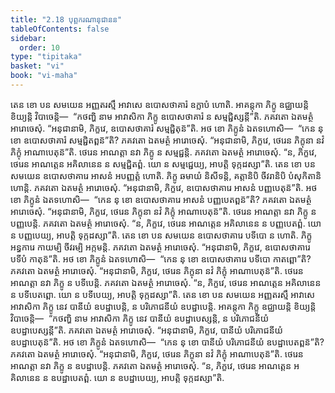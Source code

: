 ```yaml
---
title: "2.18 បុព្ពករណានុជានន"
tableOfContents: false
sidebar:
  order: 10
type: "tipitaka"
basket: "vi"
book: "vi-maha"
---
```



<DynamicBreadcrumb />

<Division number="159" book="vi-maha">

<Paragraph number="661" book="vi-maha">
តេន ខោ បន សមយេន អញ្ញតរស្មឹ អាវាសេ ឧបោសថាគារំ ឧក្លាបំ ហោតិ. អាគន្តុកា ភិក្ខូ ឧជ្ឈាយន្តិ ខិយ្យន្តិ វិបាចេន្តិ—  “កថញ្ហិ នាម អាវាសិកា ភិក្ខូ ឧបោសថាគារំ ន សម្មជ្ជិស្សន្តី”តិ. ភគវតោ ឯតមត្ថំ អារោចេសុំ. “អនុជានាមិ, ភិក្ខវេ, ឧបោសថាគារំ សម្មជ្ជិតុន៑”តិ.
</Paragraph>

<Paragraph number="662" book="vi-maha">
អថ ខោ ភិក្ខូនំ ឯតទហោសិ—  “កេន នុ ខោ ឧបោសថាគារំ សម្មជ្ជិតព្ពន៑”តិ? ភគវតោ ឯតមត្ថំ អារោចេសុំ. “អនុជានាមិ, ភិក្ខវេ, ថេរេន ភិក្ខុនា នវំ ភិក្ខុំ អាណាបេតុន៑”តិ.
</Paragraph>

<Paragraph number="663" book="vi-maha">
ថេរេន អាណត្តា នវា ភិក្ខូ ន សម្មជ្ជន្តិ. ភគវតោ ឯតមត្ថំ អារោចេសុំ. “ន, ភិក្ខវេ, ថេរេន អាណត្តេន អគិលានេន ន សម្មជ្ជិតព្ពំ. យោ ន សម្មជ្ជេយ្យ, អាបត្តិ ទុក្កដស្សា”តិ.
</Paragraph>

</Division>
<Division number="160" book="vi-maha">

<Paragraph number="664" book="vi-maha">
តេន ខោ បន សមយេន ឧបោសថាគារេ អាសនំ អបញ្ញត្តំ ហោតិ. ភិក្ខូ ឆមាយំ និសីទន្តិ, គត្តានិបិ ចីវរានិបិ បំសុកិតានិ ហោន្តិ. ភគវតោ ឯតមត្ថំ អារោចេសុំ. “អនុជានាមិ, ភិក្ខវេ, ឧបោសថាគារេ អាសនំ បញ្ញបេតុន៑”តិ.
</Paragraph>

<Paragraph number="665" book="vi-maha">
អថ ខោ ភិក្ខូនំ ឯតទហោសិ—  “កេន នុ ខោ ឧបោសថាគារេ អាសនំ បញ្ញបេតព្ពន៑”តិ? ភគវតោ ឯតមត្ថំ អារោចេសុំ. “អនុជានាមិ, ភិក្ខវេ, ថេរេន ភិក្ខុនា នវំ ភិក្ខុំ អាណាបេតុន៑”តិ.
</Paragraph>

<Paragraph number="666" book="vi-maha">
ថេរេន អាណត្តា នវា ភិក្ខូ ន បញ្ញបេន្តិ. ភគវតោ ឯតមត្ថំ អារោចេសុំ. “ន, ភិក្ខវេ, ថេរេន អាណត្តេន អគិលានេន ន បញ្ញបេតព្ពំ. យោ ន បញ្ញបេយ្យ, អាបត្តិ ទុក្កដស្សា”តិ.
</Paragraph>

</Division>
<Division number="161" book="vi-maha">

<Paragraph number="667" book="vi-maha">
តេន ខោ បន សមយេន ឧបោសថាគារេ បទីបោ ន ហោតិ. ភិក្ខូ អន្ធការេ កាយម្បិ ចីវរម្បិ អក្កមន្តិ. ភគវតោ ឯតមត្ថំ អារោចេសុំ. “អនុជានាមិ, ភិក្ខវេ, ឧបោសថាគារេ បទីបំ កាតុន៑”តិ.
</Paragraph>

<Paragraph number="668" book="vi-maha">
អថ ខោ ភិក្ខូនំ ឯតទហោសិ—  “កេន នុ ខោ ឧបោសថាគារេ បទីបោ កាតព្ពោ”តិ? ភគវតោ ឯតមត្ថំ អារោចេសុំ. “អនុជានាមិ, ភិក្ខវេ, ថេរេន ភិក្ខុនា នវំ ភិក្ខុំ អាណាបេតុន៑”តិ.
</Paragraph>

<Paragraph number="669" book="vi-maha">
ថេរេន អាណត្តា នវា ភិក្ខូ ន បទីបេន្តិ. ភគវតោ ឯតមត្ថំ អារោចេសុំ. “ន, ភិក្ខវេ, ថេរេន អាណត្តេន អគិលានេន ន បទីបេតព្ពោ. យោ ន បទីបេយ្យ, អាបត្តិ ទុក្កដស្សា”តិ.
</Paragraph>

</Division>
<Division number="162" book="vi-maha">

<Paragraph number="670" book="vi-maha">
តេន ខោ បន សមយេន អញ្ញតរស្មឹ អាវាសេ អាវាសិកា ភិក្ខូ នេវ បានីយំ ឧបដ្ឋាបេន្តិ, ន បរិភោជនីយំ ឧបដ្ឋាបេន្តិ. អាគន្តុកា ភិក្ខូ ឧជ្ឈាយន្តិ ខិយ្យន្តិ វិបាចេន្តិ—  “កថញ្ហិ នាម អាវាសិកា ភិក្ខូ នេវ បានីយំ ឧបដ្ឋាបេស្សន្តិ, ន បរិភោជនីយំ ឧបដ្ឋាបេស្សន្តី”តិ. ភគវតោ ឯតមត្ថំ អារោចេសុំ. “អនុជានាមិ, ភិក្ខវេ, បានីយំ បរិភោជនីយំ ឧបដ្ឋាបេតុន៑”តិ.
</Paragraph>

<Paragraph number="671" book="vi-maha">
អថ ខោ ភិក្ខូនំ ឯតទហោសិ—  “កេន នុ ខោ បានីយំ បរិភោជនីយំ ឧបដ្ឋាបេតព្ពន៑”តិ? ភគវតោ ឯតមត្ថំ អារោចេសុំ. “អនុជានាមិ, ភិក្ខវេ, ថេរេន ភិក្ខុនា នវំ ភិក្ខុំ អាណាបេតុន៑”តិ.
</Paragraph>

<Paragraph number="672" book="vi-maha">
ថេរេន អាណត្តា នវា ភិក្ខូ ន ឧបដ្ឋាបេន្តិ. ភគវតោ ឯតមត្ថំ អារោចេសុំ. “ន, ភិក្ខវេ, ថេរេន អាណត្តេន អគិលានេន ន ឧបដ្ឋាបេតព្ពំ. យោ ន ឧបដ្ឋាបេយ្យ, អាបត្តិ ទុក្កដស្សា”តិ.
</Paragraph>
</Division>